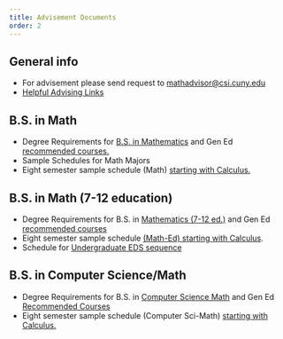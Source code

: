 ```yaml
---
title: Advisement Documents
order: 2
---
```


## General info

- For advisement please send request to [mathadvisor@csi.cuny.edu](mailto:mathadvisor@csi.cuny.edu)
- [Helpful Advising Links](00-Advising links.pdf)

## B.S. in Math

-   Degree Requirements for
    [B.S. in Mathematics](Degree_Req_BS_in_Math_Fall2024.pdf)
    and Gen Ed [recommended courses.](Math_GenEd.pdf)
-   Sample Schedules for Math Majors
-   Eight semester sample schedule (Math)
    [starting with Calculus.](MathematicsBS_DegreeMap.pdf)

## B.S. in Math (7-12 education)

-   Degree Requirements for B.S. in
    [Mathematics (7-12 ed.)](Degree_Req_BS_in_MathEd_Fall2024.pdf)
    and Gen Ed [recommended courses](MathEd_GenEd.pdf)
-   Eight semester sample schedule
    [(Math-Ed) starting with Calculus](Mathematics7-12BS_DegreeMap.pdf).
-   Schedule for [Undergraduate EDS sequence](UG_Sec_Program_MthED_NOT_TEACHER_ACADEMY_EDS_sequence.pdf)

## B.S. in Computer Science/Math

-   Degree Requirements for B.S. in
    [Computer Science Math](degree_Req_BS_in_CS_Math_Fall2024.pdf)
    and Gen Ed [Recommended Courses](MthCSC_GenEd_Veronica.pdf)
-   Eight semester sample schedule (Computer Sci-Math)
    [starting with Calculus.](ComputerScienceMathematicsBS_DegreeMap.pdf)
